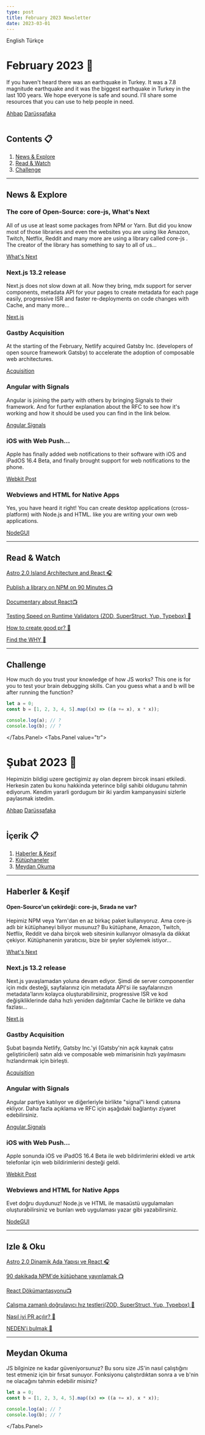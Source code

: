 ```yaml
---
type: post
title: February 2023 Newsletter
date: 2023-03-01
---
```



<Tabs defaultValue="en">
<Tabs.List>
  <Tabs.Tab value="en">English</Tabs.Tab>
  <Tabs.Tab value="tr">Türkçe</Tabs.Tab>
</Tabs.List>
<Tabs.Panel value="en">

# February 2023 📅

If you haven't heard there was an earthquake in Turkey. It was a 7.8 magnitude earthquake and it was the biggest earthquake in Turkey in the last 100 years.
We hope everyone is safe and sound. I'll share some resources that you can use to help people in need.

[Ahbap](https://ahbap.org/disasters-turkey)
[Darüşşafaka](https://fonzip.com/darussafaka/kampanya/noluyo-ya-guzel-bir-hayatin-olsun)

<Image src="/memes/february-2023.png" alt="" width={500} height={500} />

## Contents 📋

1. [News & Explore](#news-explore)
2. [Read & Watch](#read-watch)
3. [Challenge](#challenge)

---

## <a id="news-explore">News & Explore</a>

### The core of Open-Source: core-js, What's Next

All of us use at least some packages from NPM or Yarn. But did you know most of those libraries and even the websites you are using like
Amazon, Twitch, Netflix, Reddit and many more are using a library called core-js . The creator of the library has something to say to all of us...

[What's Next](https://github.com/zloirock/core-js/blob/master/docs/2023-02-14-so-whats-next.md)

### Next.js 13.2 release

Next.js does not slow down at all. Now they bring, mdx support for server components,
metadata API for your pages to create metadata for each page easily, progressive ISR and faster re-deployments on code changes with Cache, and many more...

[Next.js](https://nextjs.org/blog/next-13-2)

### Gastby Acquisition

At the starting of the February, Netlify acquired Gatsby Inc. (developers of open source framework Gatsby) to accelerate the adoption of composable web architectures.

[Acquisition](https://www.netlify.com/press/netlify-acquires-gatsby-inc-to-accelerate-adoption-of-composable-web-architectures/)

### Angular with Signals

Angular is joining the party with others by bringing Signals to their framework.
And for further explanation about the RFC to see how it's working and how it should be used you can find in the link below.

[Angular Signals](https://angular-signals.netlify.app/)

### iOS with Web Push...

Apple has finally added web notifications to their software with iOS and iPadOS 16.4 Beta, and finally brought support for web notifications to the phone.

[Webkit Post](https://webkit.org/blog/13878/web-push-for-web-apps-on-ios-and-ipados/)

### Webviews and HTML for Native Apps

Yes, you have heard it right! You can create desktop applications (cross-platform) with Node.js and HTML. like you are writing your own web applications.

[NodeGUI](https://github.com/nodegui/nodegui)

---

## <a id="read-watch">Read & Watch</a>

[Astro 2.0 Island Architecture and React 🎧](https://www.whiskeywebandwhatnot.fm/astro-20-island-architecture-and-react-with-fred-k-schott/)

[Publish a library on NPM on 90 Minutes 📺](https://www.youtube.com/watch?v=aKTSC4D1GL8)

[Documentary about React📺](https://www.youtube.com/watch?v=8pDqJVdNa44)

[Testing Speed on Runtime Validators (ZOD, SuperStruct, Yup, Typebox) 📰](https://dev.to/nicklucas/typescript-runtime-validators-and-dx-a-type-checking-performance-analysis-of-zodsuperstructyuptypebox-5416)

[How to create good pr? 📰](https://www.danijelavrzan.com/posts/2023/02/create-pull-request/)

[Find the WHY 📰](https://www.jason.af/find-the-why)

---

## <a id="challenge">Challenge</a>

How much do you trust your knowledge of how JS works? This one is for you to test your brain debugging skills.
Can you guess what a and b will be after running the function?

```js
let a = 0;
const b = [1, 2, 3, 4, 5].map((x) => ((a += x), x * x));

console.log(a); // ?
console.log(b); // ?
```

</Tabs.Panel>
<Tabs.Panel value="tr">

# Şubat 2023 📅

Hepimizin bildigi uzere gectigimiz ay olan deprem bircok insani etkiledi. Herkesin zaten bu konu hakkinda yeterince bilgi sahibi oldugunu tahmin ediyorum.
Kendim yararli gordugum bir iki yardim kampanyasini sizlerle paylasmak istedim.

[Ahbap](https://ahbap.org/disasters-turkey)
[Darüşşafaka](https://fonzip.com/darussafaka/kampanya/noluyo-ya-guzel-bir-hayatin-olsun)

<Image src="/memes/february-2023.png" alt="" width={500} height={500} />

## İçerik 📋

1. [Haberler & Keşif](#haberles-kesif)
2. [Kütüphaneler](#kutuphaneler)
3. [Meydan Okuma](#meydan-okuma)

---

## <a id="haberles-kesif" id="haberles-kesif">Haberler & Keşif</a>

#### Open-Source'un çekirdeği: core-js, Sırada ne var?

Hepimiz NPM veya Yarn'dan en az birkaç paket kullanıyoruz. Ama core-js adlı bir kütüphaneyi biliyor musunuz?
Bu kütüphane, Amazon, Twitch, Netflix, Reddit ve daha birçok web sitesinin kullanıyor olmasıyla da dikkat çekiyor. Kütüphanenin yaratıcısı, bize bir şeyler söylemek istiyor...

[What's Next](https://github.com/zloirock/core-js/blob/master/docs/2023-02-14-so-whats-next.md)

### Next.js 13.2 release

Next.js yavaşlamadan yoluna devam ediyor. Şimdi de server componentler için mdx desteği,
sayfalarınız için metadata API'si ile sayfalarınızın metadata'larını kolayca oluşturabilirsiniz,
progressive ISR ve kod değişikliklerinde daha hızlı yeniden dağıtımlar Cache ile birlikte ve daha fazlası...

[Next.js](https://nextjs.org/blog/next-13-2)

### Gastby Acquisition

Şubat başında Netlify, Gatsby Inc.'yi (Gatsby'nin açık kaynak çatısı geliştiricileri) satın aldı ve composable web mimarisinin hızlı yayılmasını hızlandırmak için birleşti.

[Acquisition](https://www.netlify.com/press/netlify-acquires-gatsby-inc-to-accelerate-adoption-of-composable-web-architectures/)

### Angular with Signals

Angular partiye katılıyor ve diğerleriyle birlikte "signal"i kendi çatısına ekliyor. Daha fazla açıklama ve RFC için aşağıdaki bağlantıyı ziyaret edebilirsiniz.

[Angular Signals](https://angular-signals.netlify.app/)

### iOS with Web Push...

Apple sonunda iOS ve iPadOS 16.4 Beta ile web bildirimlerini ekledi ve artık telefonlar için web bildirimlerini desteği geldi.

[Webkit Post](https://webkit.org/blog/13878/web-push-for-web-apps-on-ios-and-ipados/)

### Webviews and HTML for Native Apps

Evet doğru duydunuz! Node.js ve HTML ile masaüstü uygulamaları oluşturabilirsiniz ve bunları web uygulaması yazar gibi yazabilirsiniz.

[NodeGUI](https://github.com/nodegui/nodegui)

---

## <a id="read-watch">Izle & Oku</a>

[Astro 2.0 Dinamik Ada Yapısı ve React 🎧](https://www.whiskeywebandwhatnot.fm/astro-20-island-architecture-and-react-with-fred-k-schott/)

[90 dakikada NPM'de kütüphane yayınlamak 📺](https://www.youtube.com/watch?v=aKTSC4D1GL8)

[React Dökümantasyonu📺](https://www.youtube.com/watch?v=8pDqJVdNa44)

[Çalışma zamanlı doğrulayıcı hız testleri(ZOD, SuperStruct, Yup, Typebox) 📰](https://dev.to/nicklucas/typescript-runtime-validators-and-dx-a-type-checking-performance-analysis-of-zodsuperstructyuptypebox-5416)

[Nasıl iyi PR açılır? 📰](https://www.danijelavrzan.com/posts/2023/02/create-pull-request/)

[NEDEN'i bulmak 📰](https://www.jason.af/find-the-why)

---

## <a id="meydan-okuma" id="meydan-okuma">Meydan Okuma</a>

JS bilginize ne kadar güveniyorsunuz? Bu soru size JS'in nasıl çalıştığını test etmeniz için bir fırsat sunuyor.
Fonksiyonu çalıştırdıktan sonra a ve b'nin ne olacağını tahmin edebilir misiniz?

```js
let a = 0;
const b = [1, 2, 3, 4, 5].map((x) => ((a += x), x * x));

console.log(a); // ?
console.log(b); // ?
```

</Tabs.Panel>
</Tabs>
